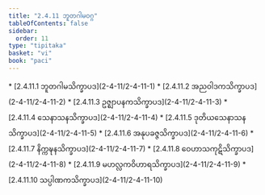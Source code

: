 ```yaml
---
title: "2.4.11 ဘူတဂါမဝဂ္ဂ"
tableOfContents: false
sidebar:
  order: 11
type: "tipitaka"
basket: "vi"
book: "paci"
---
```



<DynamicBreadcrumb />



<TableOfContents book="paci" section="2.4.11">
* [2.4.11.1 ဘူတဂါမသိက္ခာပဒ](2-4-11/2-4-11-1)
* [2.4.11.2 အညဝါဒကသိက္ခာပဒ](2-4-11/2-4-11-2)
* [2.4.11.3 ဥဇ္ဈာပနကသိက္ခာပဒ](2-4-11/2-4-11-3)
* [2.4.11.4 သေနာသနသိက္ခာပဒ](2-4-11/2-4-11-4)
* [2.4.11.5 ဒုတိယသေနာသနသိက္ခာပဒ](2-4-11/2-4-11-5)
* [2.4.11.6 အနုပခဇ္ဇသိက္ခာပဒ](2-4-11/2-4-11-6)
* [2.4.11.7 နိက္ကဍ္ဎနသိက္ခာပဒ](2-4-11/2-4-11-7)
* [2.4.11.8 ဝေဟာသကုဋိသိက္ခာပဒ](2-4-11/2-4-11-8)
* [2.4.11.9 မဟလ္လကဝိဟာရသိက္ခာပဒ](2-4-11/2-4-11-9)
* [2.4.11.10 သပ္ပါဏကသိက္ခာပဒ](2-4-11/2-4-11-10)
</TableOfContents>